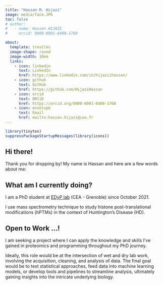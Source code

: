 ```yaml
---
title: "Hassan M. Hijazi"
image: media/face.JPG
toc: false
# author:
#   - name: Hassan HIJAZI
#     orcid: 0000-0001-6408-1768

about:
  template: trestles
  image-shape: round
  image-width: 10em
  links:
    - icon: linkedin
      text: LinkedIn
      href: https://www.linkedin.com/in/hijaziihassan/
    - icon: github
      text: GitHub
      href: https://github.com/HijaziHassan
    - icon: orcid
      text: ORCiD
      href: https://orcid.org/0000-0001-6408-1768
    - icon: envelope
      text: Email
      href: mailto:hassan.hijazi@cea.fr
---
```


```r
library(tinytex)
suppressPackageStartupMessages(library(icons))
```

## Hi there!

Thank you for dropping by! My name is Hassan and here are a few words about me:

## What am I currently doing?

I am a PhD student at [EDyP lab](https://www.edyp.fr/web/) (CEA - Grenoble) since October 2021.

I use mass spectrometry technique to study histone post-translational modifications (hPTMs) in the context of Huntington's Disease (HD).

## Open to Work ...!

I am seeking a project where I can apply the knowledge and skills I've gained in proteomics and programming throughout my PhD journey.

Ideally, this role would be at the intersection of wet and dry lab work, involving the acquisition, cleaning, and analysis of data. The final goal would be to test statistical approaches, feed data into machine learning models, or develop tools and pipelines to streamline analysis, ultimately gaining insights into the intricate underlying biology.
